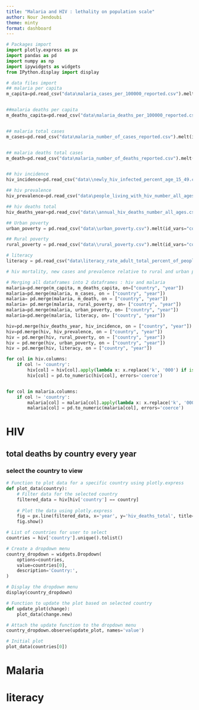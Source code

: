 ```yaml
---
title: "Malaria and HIV : lethality on population scale"
author: Nour Jendoubi
theme: minty
format: dashboard
---
```



```python
# Packages import
import plotly.express as px
import pandas as pd
import numpy as np
import ipywidgets as widgets
from IPython.display import display
```


```python
# data files import
## malaria per capita
m_capita=pd.read_csv("data\malaria_cases_per_100000_reported.csv").melt(id_vars="country", var_name="year", value_name="malaria_per_capita")


##malaria deaths per capita
m_deaths_capita=pd.read_csv("data\malaria_deaths_per_100000_reported.csv").melt(id_vars="country", var_name="year", value_name="malaria_deaths_per_capita")


## malaria total cases
m_cases=pd.read_csv("data\malaria_number_of_cases_reported.csv").melt(id_vars="country", var_name="year", value_name="malaria_total")


## malaria deaths total cases
m_death=pd.read_csv("data\malaria_number_of_deaths_reported.csv").melt(id_vars="country", var_name="year", value_name="malaria_deaths_total")


## hiv incidence
hiv_incidence=pd.read_csv("data\\newly_hiv_infected_percent_age_15_49.csv").melt(id_vars="country", var_name="year", value_name="hiv_incidence")

## hiv prevalence
hiv_prevalence=pd.read_csv("data\people_living_with_hiv_number_all_ages.csv").melt(id_vars="country", var_name="year", value_name="hiv_prevalence")

## hiv deaths total
hiv_deaths_year=pd.read_csv("data\\annual_hiv_deaths_number_all_ages.csv").melt(id_vars="country", var_name="year",  value_name="hiv_deaths_total")

## Urban poverty
urban_poverty = pd.read_csv("data\\urban_poverty.csv").melt(id_vars="country", var_name="year", value_name="urban_poverty")

## Rural poverty
rural_poverty = pd.read_csv("data\\rural_poverty.csv").melt(id_vars="country", var_name="year", value_name="rural_poverty")

# literacy
literacy = pd.read_csv("data\literacy_rate_adult_total_percent_of_people_ages_15_and_above.csv").melt(id_vars="country", var_name="year", value_name="rural_poverty")

# hiv mortality, new cases and prevalence relative to rural and urban poverty. My assumption is that urban poverty increases incidence and prevalence of HIV. But rural poverty doesn't increase HIV incidence but mortality relative to incidence.

```


```python
# Merging all dataframes into 2 dataframes : hiv and malaria
malaria=pd.merge(m_capita, m_deaths_capita, on=["country", "year"])
malaria=pd.merge(malaria, m_cases, on = ["country", "year"])
malaria= pd.merge(malaria, m_death, on = ["country", "year"])
malaria= pd.merge(malaria, rural_poverty, on= ["country", "year"])
malaria=pd.merge(malaria, urban_poverty, on= ["country", "year"])
malaria=pd.merge(malaria, literacy, on= ["country", "year"])

hiv=pd.merge(hiv_deaths_year, hiv_incidence, on = ["country", "year"])
hiv=pd.merge(hiv, hiv_prevalence, on = ["country", "year"])
hiv = pd.merge(hiv, rural_poverty, on = ["country", "year"])
hiv = pd.merge(hiv, urban_poverty, on = ["country", "year"])
hiv = pd.merge(hiv, literacy, on = ["country", "year"])


```

```python

for col in hiv.columns:
    if col != 'country':
        hiv[col] = hiv[col].apply(lambda x: x.replace('k', '000') if isinstance(x, str) else x)
        hiv[col] = pd.to_numeric(hiv[col], errors='coerce')


for col in malaria.columns:
    if col != 'country':
        malaria[col] = malaria[col].apply(lambda x: x.replace('k', '000') if isinstance(x, str) else x)
        malaria[col] = pd.to_numeric(malaria[col], errors='coerce')
```


# HIV

## total deaths by country every year

### select the country to view

```python
# Function to plot data for a specific country using plotly.express
def plot_data(country):
    # Filter data for the selected country
    filtered_data = hiv[hiv['country'] == country]
    
    # Plot the data using plotly.express
    fig = px.line(filtered_data, x='year', y='hiv_deaths_total', title=f'Data for Country {country}')
    fig.show()

# List of countries for user to select
countries = hiv['country'].unique().tolist()

# Create a dropdown menu
country_dropdown = widgets.Dropdown(
    options=countries,
    value=countries[0],
    description='Country:',
)

# Display the dropdown menu
display(country_dropdown)

# Function to update the plot based on selected country
def update_plot(change):
    plot_data(change.new)

# Attach the update function to the dropdown menu
country_dropdown.observe(update_plot, names='value')

# Initial plot
plot_data(countries[0])
```


# Malaria

# literacy